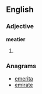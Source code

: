 ==English==

===Adjective===
'''meatier'''

# {{comparative of|[[meaty]]}}

===Anagrams===
* [[emerita#English|emerita]]
* [[emirate#English|emirate]]